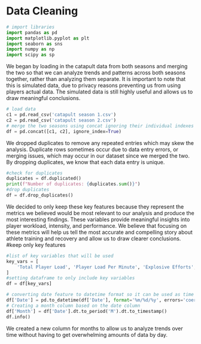 # Data Cleaning
```python
# import libraries
import pandas as pd
import matplotlib.pyplot as plt
import seaborn as sns
import numpy as np
import scipy as sp
```

We began by loading in the catapult data from both seasons and merging the two so that we can analyze trends and patterns across both seasons together, rather than analyzing them separate. It is important to note that this is simulated data, due to privacy reasons preventing us from using players actual data. The simulated data is still highly useful and allows us to draw meaningful conclusions.
```python
# load data
c1 = pd.read_csv('catapult season 1.csv')
c2 = pd.read_csv('catapult season 2.csv')
# merge the two seasons using concat ignoring their individual indexes
df = pd.concat([c1, c2], ignore_index=True)
```

We dropped duplicates to remove any repeated entries which may skew the analysis. Duplicate rows sometimes occur due to data entry errors, or merging issues, which may occur in our dataset since we merged the two. By dropping duplicates, we know that each data entry is unique.
```python
#check for duplicates
duplicates = df.duplicated()
print(f"Number of duplicates: {duplicates.sum()}")
#drop duplicates
df = df.drop_duplicates()

```

We decided to only keep these key features because they represent the metrics we believed would be most relevant to our analysis and produce the most interesting findings. These variables provide meaningful insights into player workload, intensity, and performance. We believe that focusing on these metrics will help us tell the most accurate and compelling story about athlete training and recovery and allow us to draw clearer conclusions.
#keep only key features
```python
#list of key variables that will be used
key_vars = [
    'Total Player Load', 'Player Load Per Minute', 'Explosive Efforts', 'Session Total Jump', 'Session Jumps Per Minute', 'Total IMA', 'IMA/Min', 'Position', 'Date'
]
#setting dataframe to only include key variables
df = df[key_vars]

# converting date feature to datetime format so it can be used as time
df['Date'] = pd.to_datetime(df['Date'], format='%m/%d/%y', errors='coerce')
# Creating a month column based on the date column
df['Month'] = df['Date'].dt.to_period('M').dt.to_timestamp()
df.info()
```

We created a new column for months to allow us to analyze trends over time without having to get overwhelming amounts of data by day.